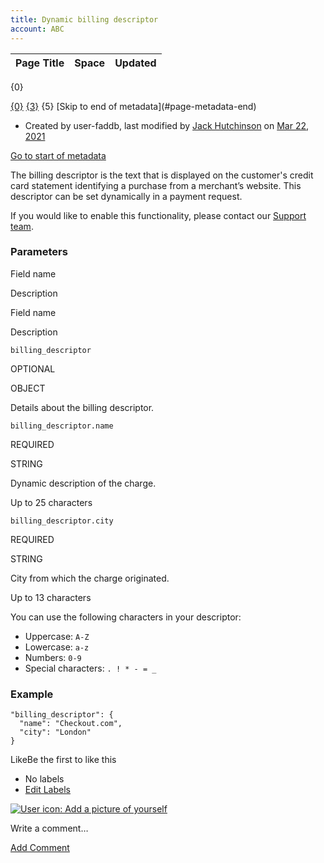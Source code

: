 ```yaml
---
title: Dynamic billing descriptor
account: ABC
---
```


<table class="aui"> <thead> <tr class="header"> <th class="search-result-title">Page Title</th> <th class="search-result-space">Space</th> <th class="search-result-date">Updated</th> </tr> </thead> </table> <p class="search-result-count">{0}</p> <tr class="search-result"> <td class="search-result-title"><a href="{1}" class="content-type-{2}"><span>{0}</span></a></td> <td class="search-result-space"><a class="space" href="/display/{4}/" title="{3}">{3}</a></td> <td class="search-result-date"><span class="date" title="{6}">{5}</span></td> </tr> [Skip to end of metadata](#page-metadata-end)

*   Created by user-faddb, last modified by [Jack Hutchinson](    /display/~jack.hutchinson
    ) on [Mar 22, 2021](/pages/diffpagesbyversion.action?pageId=8488006&selectedPageVersions=7&selectedPageVersions=8 "Show changes")

[Go to start of metadata](#page-metadata-start)

The billing descriptor is the text that is displayed on the customer's credit card statement identifying a purchase from a merchant’s website. This descriptor can be set dynamically in a payment request.

If you would like to enable this functionality, please contact our [Support team](mailto:support@checkout.com).

### Parameters

Field name

Description

Field name

Description

`billing_descriptor`

OPTIONAL

OBJECT

  

Details about the billing descriptor.

`billing_descriptor.name`

REQUIRED

STRING

  

Dynamic description of the charge.

Up to 25 characters

`billing_descriptor.city`

REQUIRED

STRING

  

City from which the charge originated.

Up to 13 characters

You can use the following characters in your descriptor:

*   Uppercase: `A-Z`
*   Lowercase: `a-z`
*   Numbers: `0-9`
*   Special characters: `. ! * - = _`

### Example

    "billing_descriptor": {
      "name": "Checkout.com",
      "city": "London"
    }

LikeBe the first to like this

*   No labels
*   [Edit Labels](# "Edit Labels (Type 'l')")

[![User icon: Add a picture of yourself](/s/en_GB/7901/abf7b35644d5a5d1d7e4b0969a83e8eb2b569fb5/_/images/icons/profilepics/add_profile_pic.svg)](/users/profile/editmyprofilepicture.action)

Write a comment…

[Add Comment](/display/x/Dynamic+billing+descriptor?showComments=true&showCommentArea=true#addcomment)